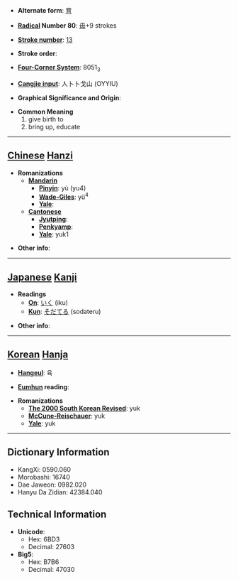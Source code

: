 * '''Alternate form''': [[育]]

* '''[[Wiktionary:Chinese radical index| Radical]] Number 80''': [[Wiktionary:Chinese radical index 毋|毋]]+9 strokes

* '''[[Wiktionary:Chinese total strokes index|Stroke number]]''': [[Wiktionary:Chinese total strokes index 13|13]]

* '''Stroke order''': 

* '''[[Wiktionary:Chinese four corner index|Four-Corner System]]''': 8051<sub>3</sub>

* '''[[Wiktionary:Chinese Cangjie index|Cangjie input]]''': 人卜卜戈山 (OYYIU)

* '''Graphical Significance and Origin''': 

* '''Common Meaning'''
*#give birth to
*# bring up, educate


----

== [[Chinese]] [[Hanzi]] ==

* '''Romanizations'''
** '''[[Mandarin]]'''
*** '''[[Pinyin]]''': yù (yu4)
*** '''[[Wade-Giles]]''': yü<sup>4</sup>
*** '''[[Yale]]''': 
** '''[[Cantonese]]'''
*** '''[[Jyutping]]''':
*** '''[[Penkyamp]]''': 
*** '''[[Yale]]''': yuk1

* '''Other info''': 

----

== [[Japanese]] [[Kanji]] ==

* '''Readings'''
** '''[[On]]''': [[いく]] (iku)
** '''[[Kun]]''': [[そだてる]] (sodateru)

* '''Other info''':  

----

== [[Korean]] [[Hanja]] ==

* '''[[Hangeul]]''': 육

* '''[[Eumhun]] reading''': 

* '''Romanizations'''
** '''[[The 2000 South Korean Revised Romanization|The 2000 South Korean Revised]]''': yuk
** '''[[McCune-Reischauer]]''': yuk
** '''[[Yale]]''': yuk

----

== Dictionary Information ==

* KangXi: 0590.060
* Morobashi: 16740
* Dae Jaweon: 0982.020
* Hanyu Da Zidian: 42384.040

== Technical Information ==

* '''Unicode''':
** Hex: 6BD3
** Decimal: 27603
* '''Big5''':
** Hex: B7B6
** Decimal: 47030
